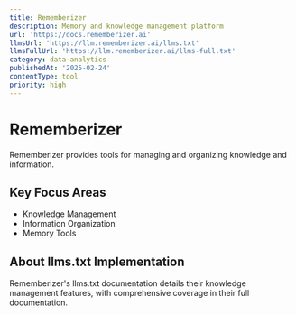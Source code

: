```yaml
---
title: Rememberizer
description: Memory and knowledge management platform
url: 'https://docs.rememberizer.ai'
llmsUrl: 'https://llm.rememberizer.ai/llms.txt'
llmsFullUrl: 'https://llm.rememberizer.ai/llms-full.txt'
category: data-analytics
publishedAt: '2025-02-24'
contentType: tool
priority: high
---
```


# Rememberizer

Rememberizer provides tools for managing and organizing knowledge and information.

## Key Focus Areas

- Knowledge Management
- Information Organization
- Memory Tools

## About llms.txt Implementation

Rememberizer's llms.txt documentation details their knowledge management features, with comprehensive coverage in their full documentation.
